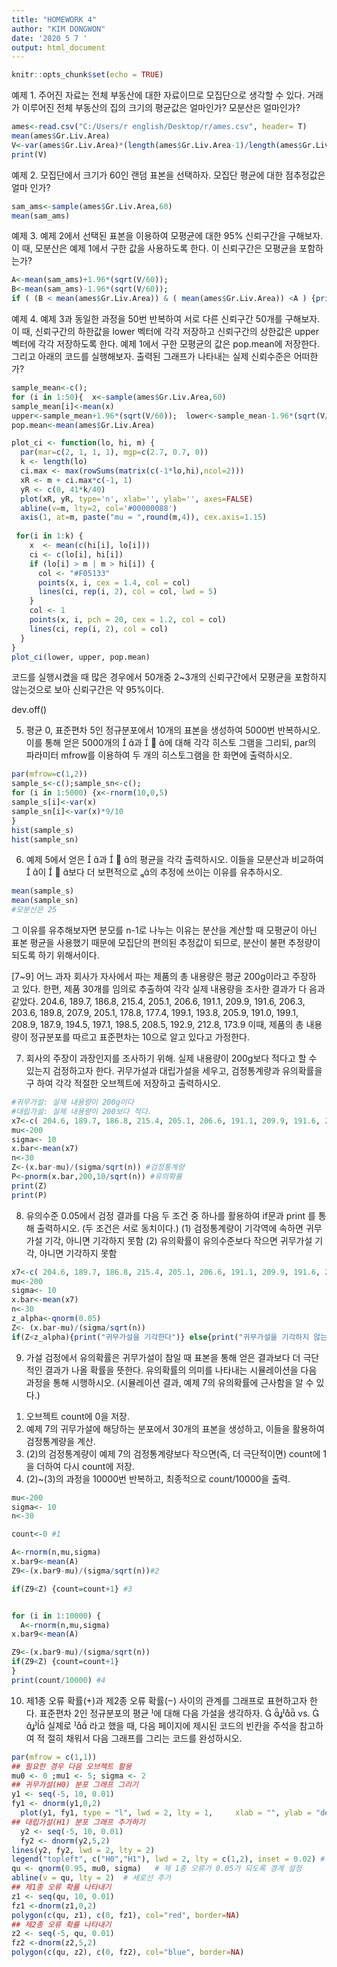 ---
title: "HOMEWORK 4"
author: "KIM DONGWON"
date: '2020 5 7 '
output: html_document
---

```{r setup, include=FALSE}
knitr::opts_chunk$set(echo = TRUE)
```

예제 1. 주어진 자료는 전체 부동산에 대한 자료이므로 모집단으로 생각할 수 있다. 거래가 이루어진 전체 부동산의 집의 크기의 평균값은 얼마인가? 모분산은 얼마인가? 
```{r}
ames<-read.csv("C:/Users/r english/Desktop/r/ames.csv", header= T)
mean(ames$Gr.Liv.Area)
V<-var(ames$Gr.Liv.Area)*(length(ames$Gr.Liv.Area-1)/length(ames$Gr.Liv.Area))
print(V)
```

예제 2. 모집단에서 크기가 60인 랜덤 표본을 선택하자. 모집단 평균에 대한 점추정값은 얼마 인가? 
```{r}
sam_ams<-sample(ames$Gr.Liv.Area,60)
mean(sam_ams)
```

예제 3. 예제 2에서 선택된 표본을 이용하여 모평균에 대한 95% 신뢰구간을 구해보자. 이 때, 모분산은 예제 1에서 구한 값을 사용하도록 한다. 이 신뢰구간은 모평균을 포함하는가? 
```{r}
A<-mean(sam_ams)+1.96*(sqrt(V/60)); 
B<-mean(sam_ams)-1.96*(sqrt(V/60));
if ( (B < mean(ames$Gr.Liv.Area)) & ( mean(ames$Gr.Liv.Area)) <A ) {print("이 신뢰구간은 모평균을 포함한다")};
```

예제 4. 예제 3과 동일한 과정을 50번 반복하여 서로 다른 신뢰구간 50개를 구해보자. 이 때, 신뢰구간의 하한값을 lower 벡터에 각각 저장하고 신뢰구간의 상한값은 upper 벡터에 각각 저장하도록 한다. 예제 1에서 구한 모평균의 값은 pop.mean에 저장한다. 그리고 아래의 코드를 실행해보자. 출력된 그래프가 나타내는 실제 신뢰수준은 어떠한가?

```{r}
sample_mean<-c();
for (i in 1:50){  x<-sample(ames$Gr.Liv.Area,60)
sample_mean[i]<-mean(x)
upper<-sample_mean+1.96*(sqrt(V/60));  lower<-sample_mean-1.96*(sqrt(V/60)) }
pop.mean<-mean(ames$Gr.Liv.Area)

plot_ci <- function(lo, hi, m) {
  par(mar=c(2, 1, 1, 1), mgp=c(2.7, 0.7, 0))
  k <- length(lo)
  ci.max <- max(rowSums(matrix(c(-1*lo,hi),ncol=2)))
  xR <- m + ci.max*c(-1, 1)
  yR <- c(0, 41*k/40)
  plot(xR, yR, type='n', xlab='', ylab='', axes=FALSE)
  abline(v=m, lty=2, col='#00000088')
  axis(1, at=m, paste("mu = ",round(m,4)), cex.axis=1.15)
  
 for(i in 1:k) { 
    x  <- mean(c(hi[i], lo[i]))
    ci <- c(lo[i], hi[i])
    if (lo[i] > m | m > hi[i]) {  
      col <- "#F05133"
      points(x, i, cex = 1.4, col = col)
      lines(ci, rep(i, 2), col = col, lwd = 5)
    }
    col <- 1
    points(x, i, pch = 20, cex = 1.2, col = col)
    lines(ci, rep(i, 2), col = col)
  }
}
plot_ci(lower, upper, pop.mean)
```


코드를 실행시켰을 때 많은 경우에서 50개중 2~3개의 신뢰구간에서 모평균을 포함하지 않는것으로 보아 신뢰구간은 약 95%이다.

dev.off()

5. 평균 0, 표준편차 5인 정규분포에서 10개의 표본을 생성하여 5000번 반복하시오. 이를 통해 얻은 5000개의  과   에 대해 각각 히스토 그램을 그리되, par의 파라미터 mfrow를 이용하여 두 개의 히스토그램을 한 화면에 출력하시오.
```{r}
 
par(mfrow=c(1,2))
sample_s<-c();sample_sn<-c();
for (i in 1:5000) {x<-rnorm(10,0,5)
sample_s[i]<-var(x)
sample_sn[i]<-var(x)*9/10
}
hist(sample_s)
hist(sample_sn)


```

6. 예제 5에서 얻은  과   의 평균을 각각 출력하시오. 이들을 모분산과 비교하여  이   보다 더 보편적으로 의 추정에 쓰이는 이유를 유추하시오. 
```{r}
mean(sample_s)
mean(sample_sn)
#모분산은 25
```


그 이유를 유추해보자면 분모를 n-1로 나누는 이유는 분산을 계산할 때 모평균이 아닌 표본 평균을 사용했기 때문에 모집단의 편의된 추정값이 되므로, 분산이 불편 추정량이 되도록 하기 위해서이다.


[7~9] 어느 과자 회사가 자사에서 파는 제품의 총 내용량은 평균 200g이라고 주장하 고 있다. 한편, 제품 30개를 임의로 추출하여 각각 실제 내용량을 조사한 결과가 다 음과 같았다. 204.6, 189.7, 186.8, 215.4, 205.1, 206.6, 191.1, 209.9, 191.6, 206.3, 203.6, 189.8, 207.9, 205.1, 178.8, 177.4, 199.1, 193.8, 205.9, 191.0, 199.1, 208.9, 187.9, 194.5, 197.1, 198.5, 208.5, 192.9, 212.8, 173.9 이때, 제품의 총 내용량이 정규분포를 따르고 표준편차는 10으로 알고 있다고 가정한다.  

7. 회사의 주장이 과장인지를 조사하기 위해. 실제 내용량이 200g보다 적다고 할 수 있는지 검정하고자 한다. 귀무가설과 대립가설을 세우고, 검정통계량과 유의확률을 구 하여 각각 적절한 오브젝트에 저장하고 출력하시오. 
```{r}
#귀무가설: 실제 내용량이 200g이다
#대립가설: 실제 내용량이 200보다 적다.
x7<-c( 204.6, 189.7, 186.8, 215.4, 205.1, 206.6, 191.1, 209.9, 191.6, 206.3, 203.6, 189.8, 207.9, 205.1, 178.8, 177.4, 199.1, 193.8, 205.9, 191.0, 199.1, 208.9, 187.9, 194.5, 197.1, 198.5, 208.5, 192.9, 212.8, 173.9 )
mu<-200
sigma<- 10
x.bar<-mean(x7)
n<-30
Z<-(x.bar-mu)/(sigma/sqrt(n)) #검정통계량
P<-pnorm(x.bar,200,10/sqrt(n)) #유의확률
print(Z)
print(P)
```

8. 유의수준 0.05에서 검정 결과를 다음 두 조건 중 하나를 활용하여 if문과 print 를 통해 출력하시오. (두 조건은 서로 동치이다.) (1) 검정통계량이 기각역에 속하면 귀무가설 기각, 아니면 기각하지 못함 (2) 유의확률이 유의수준보다 작으면 귀무가설 기각, 아니면 기각하지 못함
```{r}
x7<-c( 204.6, 189.7, 186.8, 215.4, 205.1, 206.6, 191.1, 209.9, 191.6, 206.3, 203.6, 189.8, 207.9, 205.1, 178.8, 177.4, 199.1, 193.8, 205.9, 191.0, 199.1, 208.9, 187.9, 194.5, 197.1, 198.5, 208.5, 192.9, 212.8, 173.9 )
mu<-200
sigma<- 10
x.bar<-mean(x7)
n<-30
z_alpha<-qnorm(0.05)
Z<- (x.bar-mu)/(sigma/sqrt(n))
if(Z<z_alpha){print("귀무가설을 기각한다")} else{print("귀무가설을 기각하지 않는다")}
```

9. 가설 검정에서 유의확률은 귀무가설이 참일 때 표본을 통해 얻은 결과보다 더 극단적인 결과가 나올 확률을 뜻한다. 유의확률의 의미를 나타내는 시뮬레이션을 다음 과정을 통해 시행하시오. (시뮬레이션 결과, 예제 7의 유의확률에 근사함을 알 수 있다.) 
(1) 오브젝트 count에 0을 저장. 
(2) 예제 7의 귀무가설에 해당하는 분포에서 30개의 표본을 생성하고, 이들을 활용하여 검정통계량을 계산. 
(3) (2)의 검정통계량이 예제 7의 검정통계량보다 작으면(즉, 더 극단적이면) count에 1을 더하여 다시 count에 저장. 
(4) (2)~(3)의 과정을 10000번 반복하고, 최종적으로 count/10000을 출력. 

```{r}
mu<-200
sigma<- 10
n<-30

count<-0 #1

A<-rnorm(n,mu,sigma)
x.bar9<-mean(A)
Z9<-(x.bar9-mu)/(sigma/sqrt(n))#2

if(Z9<Z) {count=count+1} #3


for (i in 1:10000) {
  A<-rnorm(n,mu,sigma)
x.bar9<-mean(A)

Z9<-(x.bar9-mu)/(sigma/sqrt(n))
if(Z9<Z) {count=count+1}
}
print(count/10000) #4
```

10. 제1종 오류 확률()과 제2종 오류 확률() 사이의 관계를 그래프로 표현하고자 한다. 표준편차 2인 정규분포의 평균 에 대해 다음 가설을 생각하자.    vs.    실제로  라고 했을 때, 다음 페이지에 제시된 코드의 빈칸을 주석을 참고하여 적 절히 채워서 다음 그래프를 그리는 코드를 완성하시오.
```{r}
par(mfrow = c(1,1))
## 필요한 경우 다음 오브젝트 활용 
mu0 <- 0 ;mu1 <- 5; sigma <- 2
## 귀무가설(H0) 분포 그래프 그리기 
y1 <- seq(-5, 10, 0.01) 
fy1 <- dnorm(y1,0,2)
  plot(y1, fy1, type = "l", lwd = 2, lty = 1,     xlab = "", ylab = "density",     main = "Type I Error (red) vs Type II Error (blue)")
## 대립가설(H1) 분포 그래프 추가하기 
  y2 <- seq(-5, 10, 0.01) 
  fy2 <- dnorm(y2,5,2)
lines(y2, fy2, lwd = 2, lty = 2)
legend("topleft", c("H0","H1"), lwd = 2, lty = c(1,2), inset = 0.02) # 그래프 주석
qu <- qnorm(0.95, mu0, sigma)   # 제 1종 오류가 0.05가 되도록 경계 설정
abline(v = qu, lty = 2)  # 세로선 추가
## 제1종 오류 확률 나타내기 
z1 <- seq(qu, 10, 0.01) 
fz1 <-dnorm(z1,0,2)
polygon(c(qu, z1), c(0, fz1), col="red", border=NA)
## 제2종 오류 확률 나타내기 
z2 <- seq(-5, qu, 0.01) 
fz2 <-dnorm(z2,5,2)
polygon(c(qu, z2), c(0, fz2), col="blue", border=NA)
```

